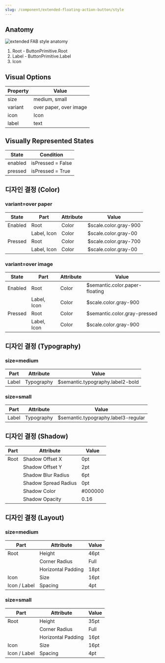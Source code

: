 ```yaml
---
slug: /component/extended-floating-action-button/style
---
```


## Anatomy

<Anatomy>![extended FAB style anatomy](./anatomy.png)</Anatomy>

1. Root - ButtonPrimitive.Root
2. Label - ButtonPrimitive.Label
3. Icon

## Visual Options

| Property | Value                  |
| -------- | ---------------------- |
| size     | medium, small          |
| variant  | over paper, over image |
| icon     | Icon                   |
| label    | text                   |

## Visually Represented States

| State   | Condition         |
| ------- | ----------------- |
| enabled | isPressed = False |
| pressed | isPressed = True  |

## 디자인 결정 (Color)

### variant=over paper

| State   | Part        | Attribute | Value                 |
| ------- | ----------- | --------- | --------------------- |
| Enabled | Root        | Color     | $scale.color.gray-900 |
|         | Label, Icon | Color     | $scale.color.gray-00  |
| Pressed | Root        | Color     | $scale.color.gray-700 |
|         | Label, Icon | Color     | $scale.color.gray-00  |

### variant=over image

| State   | Part        | Attribute | Value                          |
| ------- | ----------- | --------- | ------------------------------ |
| Enabled | Root        | Color     | $semantic.color.paper-floating |
|         | Label, Icon | Color     | $scale.color.gray-900          |
| Pressed | Root        | Color     | $semantic.color.gray-pressed   |
|         | Label, Icon | Color     | $scale.color.gray-900          |

## 디자인 결정 (Typography)

### size=medium

| Part  | Attribute  | Value                            |
| ----- | ---------- | -------------------------------- |
| Label | Typography | $semantic.typography.label2-bold |

### size=small

| Part  | Attribute  | Value                               |
| ----- | ---------- | ----------------------------------- |
| Label | Typography | $semantic.typography.label3-regular |

## 디자인 결정 (Shadow)

| Part | Attribute            | Value   |
| ---- | -------------------- | ------- |
| Root | Shadow Offset X      | 0pt     |
|      | Shadow Offset Y      | 2pt     |
|      | Shadow Blur Radius   | 6pt     |
|      | Shadow Spread Radius | 0pt     |
|      | Shadow Color         | #000000 |
|      | Shadow Opacity       | 0.16    |

## 디자인 결정 (Layout)

### size=medium

| Part         | Attribute          | Value |
| ------------ | ------------------ | ----- |
| Root         | Height             | 46pt  |
|              | Corner Radius      | Full  |
|              | Horizontal Padding | 18pt  |
| Icon         | Size               | 16pt  |
| Icon / Label | Spacing            | 4pt   |

### size=small

| Part         | Attribute          | Value |
| ------------ | ------------------ | ----- |
| Root         | Height             | 35pt  |
|              | Corner Radius      | Full  |
|              | Horizontal Padding | 16pt  |
| Icon         | Size               | 16pt  |
| Icon / Label | Spacing            | 4pt   |
